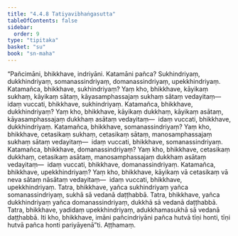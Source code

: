 ```yaml
---
title: "4.4.8 Tatiyavibhaṅgasutta"
tableOfContents: false
sidebar:
  order: 9
type: "tipitaka"
basket: "su"
book: "sn-maha"
---
```



<DynamicBreadcrumb />

<Division number="508" book="sn-maha">

<Paragraph number="1112" book="sn-maha">
“Pañcimāni, bhikkhave, indriyāni. Katamāni pañca? Sukhindriyaṃ, dukkhindriyaṃ, somanassindriyaṃ, domanassindriyaṃ, upekkhindriyaṃ.
</Paragraph>

<Paragraph number="1113" book="sn-maha">
Katamañca, bhikkhave, sukhindriyaṃ? Yaṃ kho, bhikkhave, kāyikaṃ sukhaṃ, kāyikaṃ sātaṃ, kāyasamphassajaṃ sukhaṃ sātaṃ vedayitaṃ—  idaṃ vuccati, bhikkhave, sukhindriyaṃ.
</Paragraph>

<Paragraph number="1114" book="sn-maha">
Katamañca, bhikkhave, dukkhindriyaṃ? Yaṃ kho, bhikkhave, kāyikaṃ dukkhaṃ, kāyikaṃ asātaṃ, kāyasamphassajaṃ dukkhaṃ asātaṃ vedayitaṃ—  idaṃ vuccati, bhikkhave, dukkhindriyaṃ.
</Paragraph>

<Paragraph number="1115" book="sn-maha">
Katamañca, bhikkhave, somanassindriyaṃ? Yaṃ kho, bhikkhave, cetasikaṃ sukhaṃ, cetasikaṃ sātaṃ, manosamphassajaṃ sukhaṃ sātaṃ vedayitaṃ—  idaṃ vuccati, bhikkhave, somanassindriyaṃ.
</Paragraph>

<Paragraph number="1116" book="sn-maha">
Katamañca, bhikkhave, domanassindriyaṃ? Yaṃ kho, bhikkhave, cetasikaṃ dukkhaṃ, cetasikaṃ asātaṃ, manosamphassajaṃ dukkhaṃ asātaṃ vedayitaṃ—  idaṃ vuccati, bhikkhave, domanassindriyaṃ.
</Paragraph>

<Paragraph number="1117" book="sn-maha">
Katamañca, bhikkhave, upekkhindriyaṃ? Yaṃ kho, bhikkhave, kāyikaṃ vā cetasikaṃ vā neva sātaṃ nāsātaṃ vedayitaṃ—  idaṃ vuccati, bhikkhave, upekkhindriyaṃ.
</Paragraph>

<Paragraph number="1118" book="sn-maha">
Tatra, bhikkhave, yañca sukhindriyaṃ yañca somanassindriyaṃ, sukhā sā vedanā daṭṭhabbā. Tatra, bhikkhave, yañca dukkhindriyaṃ yañca domanassindriyaṃ, dukkhā sā vedanā daṭṭhabbā. Tatra, bhikkhave, yadidaṃ upekkhindriyaṃ, adukkhamasukhā sā vedanā daṭṭhabbā. Iti kho, bhikkhave, imāni pañcindriyāni pañca hutvā tīṇi honti, tīṇi hutvā pañca honti pariyāyenā”ti.

</Paragraph>
</Division>

<Paragraph number="1119" type="center" book="sn-maha">
Aṭṭhamaṃ.
</Paragraph>